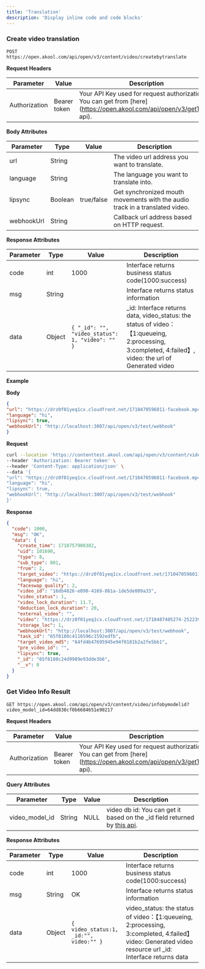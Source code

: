 ```yaml
---
title: 'Translation'
description: 'Display inline code and code blocks'
---
```



### Create video translation

```
POST https://open.akool.com/api/open/v3/content/video/createbytranslate
```

**Request Headers**

| **Parameter** | **Value**    | **Description**                                                                                                        |
|---------------|--------------|------------------------------------------------------------------------------------------------------------------------|
| Authorization | Bearer token | Your API Key used for request authorization. You can get from [here](https://open.akool.com/api/open/v3/getToken api). |

**Body Attributes**

| **Parameter** | **Type** | **Value**  | **Description**                                                              |
|---------------|----------|------------|------------------------------------------------------------------------------|
| url           | String   |            | The video url address you want to translate.                                 |
| language      | String   |            | The language you want to translate into.                                     |
| lipsync       | Boolean  | true/false | Get synchronized mouth movements with the audio track in a translated video. |
| webhookUrl    | String   |            | Callback url address based on HTTP request.                                  |

**Response Attributes**

| **Parameter** | **Type** | **Value**                                       | **Description**                                                                                                                                       |
|---------------|----------|-------------------------------------------------|-------------------------------------------------------------------------------------------------------------------------------------------------------|
| code          | int      | 1000                                            | Interface returns business status code(1000:success)                                                                                                  |
| msg           | String   |                                                 | Interface returns status information                                                                                                                  |
| data          | Object   | `{ "_id": "", "video_status": 1, "video": "" }` | \_id: Interface returns data, video_status: the status of video： 【1:queueing, 2:processing, 3:completed, 4:failed】, video: the url of Generated video |

**Example**

**Body**

```json
{
"url": "https://drz0f01yeq1cx.cloudfront.net/1710470596011-facebook.mp4",
"language": "hi",
"lipsync": true,
"webhookUrl": "http://localhost:3007/api/open/v3/test/webhook"
}
```

**Request**

<CodeGroup>

```bash cURL
curl --location 'https://contenttest.akool.com/api/open/v3/content/video/createbytranslate' \
--header 'Authorization: Bearer token' \
--header 'Content-Type: application/json' \
--data '{
"url": "https://drz0f01yeq1cx.cloudfront.net/1710470596011-facebook.mp4",
"language": "hi",
"lipsync": true,
"webhookUrl": "http://localhost:3007/api/open/v3/test/webhook"
}'
```

</CodeGroup>

**Response**

```json
{
  "code": 1000,
  "msg": "OK",
  "data": {
    "create_time": 1710757900382,
    "uid": 101690,
    "type": 8,
    "sub_type": 801,
    "from": 2,
    "target_video": "https://drz0f01yeq1cx.cloudfront.net/1710470596011-facebook.mp4",
    "language": "hi",
    "faceswap_quality": 2,
    "video_id": "16db4826-e090-4169-861a-1de5de809a33",
    "video_status": 1,
    "video_lock_duration": 11.7,
    "deduction_lock_duration": 20,
    "external_video": "",
    "video": "https://drz0f01yeq1cx.cloudfront.net/1710487405274-252239be-3411-4084-9e84-bf92eb78fbba-2031.mp4",
    "storage_loc": 1,
    "webhookUrl": "http://localhost:3007/api/open/v3/test/webhook",
    "task_id": "65f8180c4116596c1592edfb",
    "target_video_md5": "64fd4b47695945e94f0181b2a2fe5bb1",
    "pre_video_id": "",
    "lipsync": true,
    "_id": "65f8180c24d9989e93dde3b6",
    "__v": 0
  }
}
```

### Get  Video Info Result

```
GET https://open.akool.com/api/open/v3/content/video/infobymodelid?video_model_id=64dd838cf0b6684651e90217
```

**Request Headers**

| **Parameter** | **Value**    | **Description**                                                                                                        |
|---------------|--------------|------------------------------------------------------------------------------------------------------------------------|
| Authorization | Bearer token | Your API Key used for request authorization. You can get from [here](https://open.akool.com/api/open/v3/getToken api). |

**Query Attributes**

| **Parameter**  | **Type** | **Value** | **Description**                                                                                                                                |
|----------------|----------|-----------|------------------------------------------------------------------------------------------------------------------------------------------------|
| video_model_id | String   | NULL      | video db id: You can get it based on the _id field returned by [this api](https://open.akool.com/api/open/v3/content/video/createbytranslate). |

**Response Attributes**

| **Parameter** | **Type** | **Value**                              | **Description**                                                                                                                                      |
|---------------|----------|----------------------------------------|------------------------------------------------------------------------------------------------------------------------------------------------------|
| code          | int      | 1000                                   | Interface returns business status code(1000:success)                                                                                                 |
| msg           | String   | OK                                     | Interface returns status information                                                                                                                 |
| data          | Object   | `{ video_status:1, _id:"", video:"" }` | video_status: the status of video：【1:queueing, 2:processing, 3:completed, 4:failed】 video:  Generated video resource url _id: Interface returns data |
